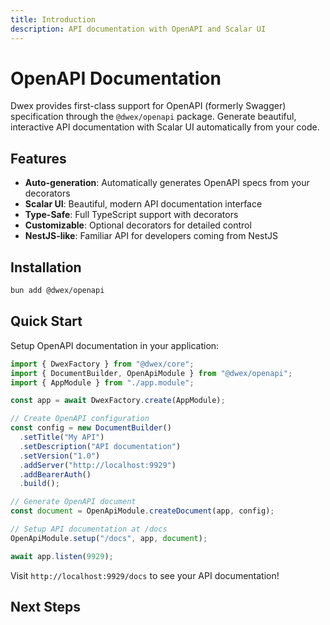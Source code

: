 ```yaml
---
title: Introduction
description: API documentation with OpenAPI and Scalar UI
---
```


# OpenAPI Documentation

Dwex provides first-class support for OpenAPI (formerly Swagger) specification through the `@dwex/openapi` package. Generate beautiful, interactive API documentation with Scalar UI automatically from your code.

## Features

- **Auto-generation**: Automatically generates OpenAPI specs from your decorators
- **Scalar UI**: Beautiful, modern API documentation interface
- **Type-Safe**: Full TypeScript support with decorators
- **Customizable**: Optional decorators for detailed control
- **NestJS-like**: Familiar API for developers coming from NestJS

## Installation

```bash
bun add @dwex/openapi
```

## Quick Start

Setup OpenAPI documentation in your application:

```typescript title="main.ts"
import { DwexFactory } from "@dwex/core";
import { DocumentBuilder, OpenApiModule } from "@dwex/openapi";
import { AppModule } from "./app.module";

const app = await DwexFactory.create(AppModule);

// Create OpenAPI configuration
const config = new DocumentBuilder()
  .setTitle("My API")
  .setDescription("API documentation")
  .setVersion("1.0")
  .addServer("http://localhost:9929")
  .addBearerAuth()
  .build();

// Generate OpenAPI document
const document = OpenApiModule.createDocument(app, config);

// Setup API documentation at /docs
OpenApiModule.setup("/docs", app, document);

await app.listen(9929);
```

Visit `http://localhost:9929/docs` to see your API documentation!

## Next Steps

<Cards>
  <Card title="Setup" href="/docs/openapi/setup" />
  <Card title="Decorators" href="/docs/openapi/decorators" />
  <Card title="DTOs" href="/docs/openapi/dtos" />
  <Card title="Security" href="/docs/openapi/security" />
</Cards>
